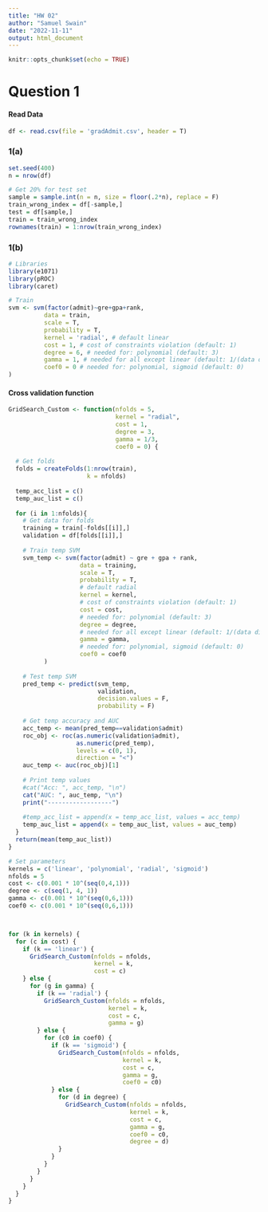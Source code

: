```yaml
---
title: "HW 02"
author: "Samuel Swain"
date: "2022-11-11"
output: html_document
---
```


```r
knitr::opts_chunk$set(echo = TRUE)
```

# Question 1

#### Read Data
```r
df <- read.csv(file = 'gradAdmit.csv', header = T)
```

### 1(a)
```r
set.seed(400)
n = nrow(df)

# Get 20% for test set
sample = sample.int(n = n, size = floor(.2*n), replace = F)
train_wrong_index = df[-sample,]
test = df[sample,]
train = train_wrong_index
rownames(train) = 1:nrow(train_wrong_index)
```

### 1(b)
```r
# Libraries
library(e1071)
library(pROC)
library(caret)

# Train
svm <- svm(factor(admit)~gre+gpa+rank, 
          data = train, 
          scale = T,
          probability = T,
          kernel = 'radial', # default linear
          cost = 1, # cost of constraints violation (default: 1)
          degree = 6, # needed for: polynomial (default: 3)
          gamma = 1, # needed for all except linear (default: 1/(data dimension))
          coef0 = 0 # needed for: polynomial, sigmoid (default: 0)
)
```

#### Cross validation function
```r
GridSearch_Custom <- function(nfolds = 5, 
                              kernel = "radial", 
                              cost = 1, 
                              degree = 3, 
                              gamma = 1/3, 
                              coef0 = 0) {
  
  # Get folds
  folds = createFolds(1:nrow(train), 
                      k = nfolds)
  
  temp_acc_list = c()
  temp_auc_list = c()
  
  for (i in 1:nfolds){
    # Get data for folds
    training = train[-folds[[i]],]
    validation = df[folds[[i]],]
    
    # Train temp SVM
    svm_temp <- svm(factor(admit) ~ gre + gpa + rank, 
                    data = training,
                    scale = T,
                    probability = T,
                    # default radial
                    kernel = kernel, 
                    # cost of constraints violation (default: 1)
                    cost = cost, 
                    # needed for: polynomial (default: 3)
                    degree = degree, 
                    # needed for all except linear (default: 1/(data dimension))
                    gamma = gamma, 
                    # needed for: polynomial, sigmoid (default: 0)
                    coef0 = coef0
          )
    
    # Test temp SVM
    pred_temp <- predict(svm_temp, 
                         validation, 
                         decision.values = F, 
                         probability = F)
    
    # Get temp accuracy and AUC
    acc_temp <- mean(pred_temp==validation$admit)
    roc_obj <- roc(as.numeric(validation$admit), 
                   as.numeric(pred_temp), 
                   levels = c(0, 1), 
                   direction = "<")
    auc_temp <- auc(roc_obj)[1]
    
    # Print temp values
    #cat("Acc: ", acc_temp, "\n")
    cat("AUC: ", auc_temp, "\n")
    print("------------------")
    
    #temp_acc_list = append(x = temp_acc_list, values = acc_temp)
    temp_auc_list = append(x = temp_auc_list, values = auc_temp)
  }
  return(mean(temp_auc_list))
}
```

```r
# Set parameters
kernels = c('linear', 'polynomial', 'radial', 'sigmoid')
nfolds = 5
cost <- c(0.001 * 10^(seq(0,4,1)))
degree <- c(seq(1, 4, 1))
gamma <- c(0.001 * 10^(seq(0,6,1)))
coef0 <- c(0.001 * 10^(seq(0,6,1)))



for (k in kernels) {
  for (c in cost) {
    if (k == 'linear') {
      GridSearch_Custom(nfolds = nfolds, 
                        kernel = k, 
                        cost = c)
    } else {
      for (g in gamma) {
        if (k == 'radial') {
          GridSearch_Custom(nfolds = nfolds, 
                            kernel = k, 
                            cost = c, 
                            gamma = g)
        } else {
          for (c0 in coef0) {
            if (k == 'sigmoid') {
              GridSearch_Custom(nfolds = nfolds, 
                                kernel = k, 
                                cost = c,
                                gamma = g,
                                coef0 = c0)
            } else {
              for (d in degree) {
                GridSearch_Custom(nfolds = nfolds, 
                                  kernel = k, 
                                  cost = c,
                                  gamma = g,
                                  coef0 = c0,
                                  degree = d)
              }
            }
          }
        }
      }
    }
  }
}
```